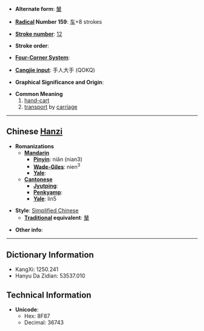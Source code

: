 * '''Alternate form''': [[輦]]

* '''[[Wiktionary:Chinese radical index| Radical]] Number 159''': [[Wiktionary:Chinese radical index 车|车]]+8 strokes

* '''[[Wiktionary:Chinese total strokes index|Stroke number]]''': [[Wiktionary:Chinese total strokes index 12|12]]

* '''Stroke order''': 

* '''[[Wiktionary:Chinese four corner index|Four-Corner System]]''': 

* '''[[Wiktionary:Chinese Cangjie index|Cangjie input]]''': 手人大手 (QOKQ)

* '''Graphical Significance and Origin''': 

* '''Common Meaning'''
*#[[hand-cart]]
*# [[transport]] by [[carriage]]

----

== Chinese [[Hanzi]] ==

* '''Romanizations'''
** '''[[Mandarin]]'''
*** '''[[Pinyin]]''': niǎn (nian3)
*** '''[[Wade-Giles]]''': nien<sup>3</sup>
*** '''[[Yale]]''': 
** '''[[Cantonese]]'''
*** '''[[Jyutping]]''':
*** '''[[Penkyamp]]''': 
*** '''[[Yale]]''': lin5

* '''Style''': [[Simplified Chinese]] 
** '''[[Traditional Chinese|Traditional]] equivalent''': [[輦]]

* '''Other info''': 

----

== Dictionary Information ==

* KangXi: 1250.241
* Hanyu Da Zidian: 53537.010

== Technical Information ==

* '''Unicode''':
** Hex: 8F87
** Decimal: 36743